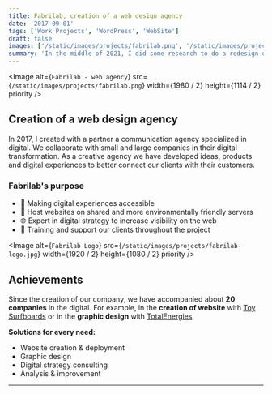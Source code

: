 ```yaml
---
title: Fabrilab, creation of a web design agency
date: '2017-09-01'
tags: ['Work Projects', 'WordPress', 'WebSite']
draft: false
images: ['/static/images/projects/fabrilab.png', '/static/images/projects/fabrilab.png']
summary: 'In the middle of 2021, I did some research to do a redesign of my personal website. This one was starting to get pretty old...'
---
```


<Image
  alt={`Fabrilab - web agency`}
  src={`/static/images/projects/fabrilab.png`}
  width={1980 / 2}
  height={1114 / 2}
  priority
/>

## Creation of a web design agency

In 2017, I created with a partner a communication agency specialized in digital. We collaborate with small and large companies in their digital transformation. As a creative agency we have developed ideas, products and digital experiences to better connect our clients with their customers.

### Fabrilab's purpose

- 💾 Making digital experiences accessible
- 🌿 Host websites on shared and more environmentally friendly servers
- 🌐 Expert in digital strategy to increase visibility on the web
- 🚀 Training and support our clients throughout the project

<Image
  alt={`Fabrilab Logo`}
  src={`/static/images/projects/fabrilab-logo.jpg`}
  width={1920 / 2}
  height={1080 / 2}
  priority
/>

## Achievements

Since the creation of our company, we have accompanied about **20 companies** in the digital. For example, in the **creation of website** with [Toy Surfboards](/blog/projects/toy-surfboards) or in the **graphic design** with [TotalEnergies](/blog/projects/total-energies).

**Solutions for every need:**

- Website creation & deployment
- Graphic design
- Digital strategy consulting
- Analysis & improvement

---
